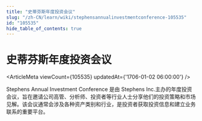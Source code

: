 ```yaml
---
title: "史蒂芬斯年度投资会议"
slug: "/zh-CN/learn/wiki/stephensannualinvestmentconference-105535"
id: "105535"
hide_table_of_contents: true
---
```



# 史蒂芬斯年度投资会议

<ArticleMeta viewCount={105535} updatedAt={'1706-01-02 06:00:00'} />

Stephens Annual Investment Conference 是由 Stephens Inc.主办的年度投资会议，旨在邀请公司高管、分析师、投资者等行业人士分享他们的投资策略和市场见解。该会议通常会涉及各种资产类别和行业，是投资者获取投资信息和建立业务联系的重要平台。
